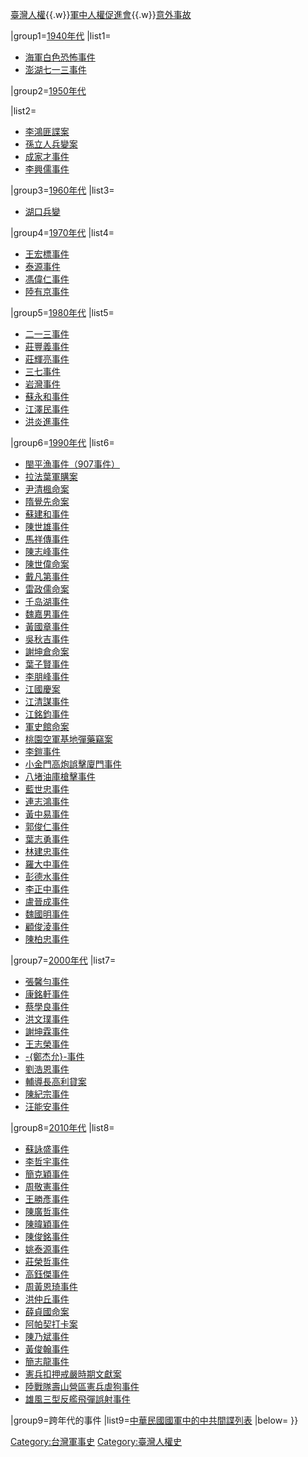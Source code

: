 <!-- 請按時序編排 -->{{Navbox
|name=中華民國國軍在臺灣涉及刑事爭議之案件
|title=[[中華民國國軍]]涉及[[刑法|刑事]]爭議之案件
|titlestyle=background-color:#ffaabb
|state = collapsed
|listclass = hlist
|above=[[中华民国国军丑闻列表|軍事醜聞]]{{.w}}[[臺灣人權]]{{.w}}[[軍中人權促進會]]{{.w}}[[中华民国国军意外事件列表|意外事故]]

|group1=[[1940年代]]
|list1=
*[[中華民國海軍白色恐怖事件|海軍白色恐怖事件]]
*[[澎湖七一三事件]]

|group2=[[1950年代]]

|list2=
*[[李鴻匪諜案]]
*[[孫立人兵變案]]
*[[成家才事件]]
*[[李興儒|李興儒事件]]

|group3=[[1960年代]]
|list3=
*[[湖口兵變]]

|group4=[[1970年代]]
|list4=
*[[王宏標事件]]
*[[泰源事件]]
*[[馮偉仁事件]]
*[[陸有京事件]]

|group5=[[1980年代]]
|list5=
*[[二一三事件]]<!--1982年2月13日-->
*[[莊豐義事件]]<!--1983年5月-->
*[[莊輝亮事件]]<!--1984年6月-->
*[[三七事件]]<!--1987年3月-->
*[[岩灣事件]]<!--1987年11月-->
*[[蘇永和事件]]
*[[江澤民事件]]<!--1989年4月4日-->
*[[1989年5月憲兵直潭淨水廠槍擊事件|洪炎進事件]]

|group6=[[1990年代]]
|list6=
*[[閩平漁事件|閩平漁事件（907事件）]]
*[[拉法葉軍購案]]
*[[尹清楓|尹清楓命案]]
*[[隋覺先命案]]
*[[蘇建和案|蘇建和事件]]
*[[陳世雄事件]]
*[[馬祥傳械彈外流案|馬祥傳事件]]
*[[小金門女童姦殺案|陳志峰事件]]
*[[陳世偉命案]]
*[[戴凡第事件]]
*[[雷政儒命案]]
*[[千岛湖事件]]
*[[魏嘉男事件]]
*[[黃國章事件]]
*[[吳秋吉事件]]
*[[謝坤倉命案]]
*[[葉子賢事件]]
*[[李朋峰事件]]
*[[江國慶案]]
*[[江清謀事件]]
*[[江銘鈞事件]]
*[[軍史館命案]]
*[[桃園空軍基地彈藥竊案]]
*[[李鎧事件]]<!-- 1994年11月10日李鎧自殺事件 -->
*[[小金門高炮誤擊廈門事件]]
*[[八堵油庫槍擊事件]]
*[[藍世忠事件]]
*[[連志鴻事件]]
*[[黃中易事件]]
*[[郭俊仁事件]]
*[[葉志勇事件]]
*[[林建忠事件]]
*[[羅大中事件]]
*[[彭德水事件]]
*[[李正中事件]]
*[[盧晉成事件]]
*[[魏國明事件]]
*[[顧俊淩事件]]
*[[陳柏忠事件]]

|group7=[[2000年代]]
|list7=
*[[張馨勻命案|張馨勻事件]]
*[[康銘軒事件]]
*[[蔡學良事件]]
*[[洪文璞事件]]
*[[謝坤霖事件]]
*[[王志榮事件]]
*[[鄭杰允事件|-{鄭杰允}-事件]]
*[[劉浩恩事件]]
*[[輔導長高利貸案]]
*[[陳紀宗|陳紀宗事件]]
*[[汪能安|汪能安事件]]

|group8=[[2010年代]]
|list8=
*[[蘇詠盛事件]]
*[[李哲宇事件]]
*[[簡克穎事件]]
*[[周敬憲事件]]
*[[王勝彥事件]]
*[[陳廣哲事件]]
*[[陳暐穎事件]]
*[[陳俊銘事件]]
*[[姚泰源事件]]
*[[莊榮哲事件]]
*[[高鈺傑事件]]
*[[周黃恩琦事件]]
*[[洪仲丘事件]]
*[[薛貞國命案]]
*[[阿帕契打卡案]]
*[[陳乃斌事件]]
*[[黃俊翰事件]]
*[[簡志龍事件]]
*[[中華民國憲兵扣押戒嚴時期文獻案|憲兵扣押戒嚴時期文獻案]]
*[[陸戰隊壽山營區憲兵虐狗事件]]
*[[雄風三型反艦飛彈誤射事件]]

|group9=跨年代的事件
|list9=[[中華民國國軍中的中共間諜列表]]
|below=
}}<noinclude>{{doc}}
[[Category:台灣軍事史]]
[[Category:臺灣人權史]]
</noinclude>